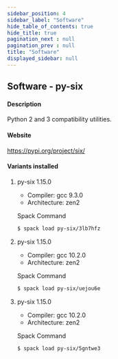 ```yaml
---
sidebar_position: 4
sidebar_label: "Software"
hide_table_of_contents: true
hide_title: true
pagination_next : null
pagination_prev : null
title: "Software"
displayed_sidebar: null
---
```


## Software - py-six


#### Description
Python 2 and 3 compatibility utilities.

#### Website
https://pypi.org/project/six/

#### Variants installed

1. py-six 1.15.0

    - Compiler: gcc 9.3.0
    - Architecture: zen2

    Spack Command
    ```bash
    $ spack load py-six/3lb7hfz
    ```

2. py-six 1.15.0

    - Compiler: gcc 10.2.0
    - Architecture: zen2

    Spack Command
    ```bash
    $ spack load py-six/uejou6e
    ```

3. py-six 1.15.0

    - Compiler: gcc 10.2.0
    - Architecture: zen2

    Spack Command
    ```bash
    $ spack load py-six/5gntwe3
    ```
